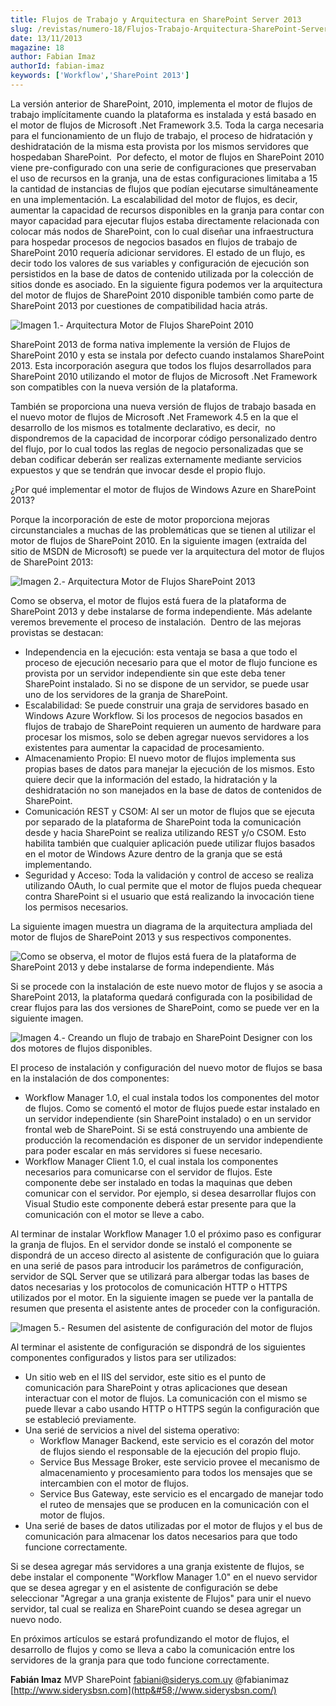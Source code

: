 ```yaml
---
title: Flujos de Trabajo y Arquitectura en SharePoint Server 2013
slug: /revistas/numero-18/Flujos-Trabajo-Arquitectura-SharePoint-Server-2013
date: 13/11/2013
magazine: 18
author: Fabian Imaz
authorId: fabian-imaz
keywords: ['Workflow','SharePoint 2013']
---
```






​La versión anterior de SharePoint, 2010, implementa el motor de flujos de trabajo implícitamente cuando la plataforma es instalada y está basado en el motor de flujos de Microsoft .Net Framework 3.5. Toda la carga necesaria para el funcionamiento de un flujo de trabajo, el proceso de hidratación y deshidratación de la misma esta provista por los mismos servidores que hospedaban SharePoint.  Por defecto, el motor de flujos en SharePoint 2010 viene pre-configurado con una serie de configuraciones que preservaban el uso de recursos en la granja, una de estas configuraciones limitaba a 15 la cantidad de instancias de flujos que podían ejecutarse simultáneamente en una implementación. La escalabilidad del motor de flujos, es decir, aumentar la capacidad de recursos disponibles en la granja para contar con mayor capacidad para ejecutar flujos estaba directamente relacionada con colocar más nodos de SharePoint, con lo cual diseñar una infraestructura para hospedar procesos de negocios basados en flujos de trabajo de SharePoint 2010 requería adicionar servidores. El estado de un flujo, es decir todo los valores de sus variables y configuración de ejecución son persistidos en la base de datos de contenido utilizada por la colección de sitios donde es asociado. En la siguiente figura podemos ver la arquitectura del motor de flujos de SharePoint 2010 disponible también como parte de SharePoint 2013 por cuestiones de compatibilidad hacia atrás.

![Imagen 1.- Arquitectura Motor de Flujos SharePoint 2010](../../../images/numero18/Flujos-Trabajo-Arquitectura-SharePoint-Server-2013/imagen1.jpg)

SharePoint 2013 de forma nativa implemente la versión de Flujos de SharePoint 2010 y esta se instala por defecto cuando instalamos SharePoint 2013. Esta incorporación asegura que todos los flujos desarrollados para SharePoint 2010 utilizando el motor de flujos de Microsoft .Net Framework son compatibles con la nueva versión de la plataforma.

También se proporciona una nueva versión de flujos de trabajo basada en el nuevo motor de flujos de Microsoft .Net Framework 4.5 en la que el desarrollo de los mismos es totalmente declarativo, es decir,  no dispondremos de la capacidad de incorporar código personalizado dentro del flujo, por lo cual todos las reglas de negocio personalizadas que se deban codificar deberán ser realizas externamente mediante servicios expuestos y que se tendrán que invocar desde el propio flujo.

¿Por qué implementar el motor de flujos de Windows Azure en SharePoint 2013?

Porque la incorporación de este de motor proporciona mejoras circunstanciales a muchas de las problemáticas que se tienen al utilizar el motor de flujos de SharePoint 2010. En la siguiente imagen (extraída del sitio de MSDN de Microsoft) se puede ver la arquitectura del motor de flujos de SharePoint 2013:

![Imagen 2.- Arquitectura Motor de Flujos SharePoint 2013](../../../images/numero18/Flujos-Trabajo-Arquitectura-SharePoint-Server-2013/imagen2.jpg)

Como se observa, el motor de flujos está fuera de la plataforma de SharePoint 2013 y debe instalarse de forma independiente. Más adelante veremos brevemente el proceso de instalación.  Dentro de las mejoras provistas se destacan:

- Independencia en la ejecución: esta ventaja se basa a que todo el proceso de ejecución necesario para que el motor de flujo funcione es provista por un servidor independiente sin que este deba tener SharePoint instalado. Si no se dispone de un servidor, se puede usar uno de los servidores de la granja de SharePoint.
- Escalabilidad: Se puede construir una graja de servidores basado en Windows Azure Workflow. Si los procesos de negocios basados en flujos de trabajo de SharePoint requieren un aumento de hardware para procesar los mismos, solo se deben agregar nuevos servidores a los existentes para aumentar la capacidad de procesamiento.
- Almacenamiento Propio: El nuevo motor de flujos implementa sus propias bases de datos para manejar la ejecución de los mismos. Esto quiere decir que la información del estado, la hidratación y la deshidratación no son manejados en la base de datos de contenidos de SharePoint.
- Comunicación REST y CSOM: Al ser un motor de flujos que se ejecuta por separado de la plataforma de SharePoint toda la comunicación desde y hacia SharePoint se realiza utilizando REST y/o CSOM. Esto habilita también que cualquier aplicación puede utilizar flujos basados en el motor de Windows Azure dentro de la granja que se está implementando.
- Seguridad y Acceso: Toda la validación y control de acceso se realiza utilizando OAuth, lo cual permite que el motor de flujos pueda chequear contra SharePoint si el usuario que está realizando la invocación tiene los permisos necesarios.


La siguiente imagen muestra un diagrama de la arquitectura ampliada del motor de flujos de SharePoint 2013 y sus respectivos componentes.

![Como se observa, el motor de flujos está fuera de la plataforma de SharePoint 2013 y debe instalarse de forma independiente. Más](../../../images/numero18/Flujos-Trabajo-Arquitectura-SharePoint-Server-2013/imagen3.jpg)

Si se procede con la instalación de este nuevo motor de flujos y se asocia a SharePoint 2013, la plataforma quedará configurada con la posibilidad de crear flujos para las dos versiones de SharePoint, como se puede ver en la siguiente imagen.

![Imagen 4.- Creando un flujo de trabajo en SharePoint Designer con los dos motores de flujos disponibles.](../../../images/numero18/Flujos-Trabajo-Arquitectura-SharePoint-Server-2013/imagen4.png)

El proceso de instalación y configuración del nuevo motor de flujos se basa en la instalación de dos componentes:

- Workflow Manager 1.0, el cual instala todos los componentes del motor de flujos. Como se comentó el motor de flujos puede estar instalado en un servidor independiente (sin SharePoint instalado) o en un servidor frontal web de SharePoint. Si se está construyendo una ambiente de producción la recomendación es disponer de un servidor independiente para poder escalar en más servidores si fuese necesario.
- Workflow Manager Client 1.0, el cual instala los componentes necesarios para comunicarse con el servidor de flujos. Este componente debe ser instalado en todas la maquinas que deben comunicar con el servidor. Por ejemplo, si desea desarrollar flujos con Visual Studio este componente deberá estar presente para que la comunicación con el motor se lleve a cabo.


Al terminar de instalar Workflow Manager 1.0 el próximo paso es configurar la granja de flujos. En el servidor donde se instaló el componente se dispondrá de un acceso directo al asistente de configuración que lo guiara en una serié de pasos para introducir los parámetros de configuración, servidor de SQL Server que se utilizará para albergar todas las bases de datos necesarias y los protocolos de comunicación HTTP o HTTPS utilizados por el motor. En la siguiente imagen se puede ver la pantalla de resumen que presenta el asistente antes de proceder con la configuración.

![Imagen 5.- Resumen del asistente de configuración del motor de flujos](../../../images/numero18/Flujos-Trabajo-Arquitectura-SharePoint-Server-2013/imagen5.jpg)

Al terminar el asistente de configuración se dispondrá de los siguientes componentes configurados y listos para ser utilizados:

- Un sitio web en el IIS del servidor, este sitio es el punto de comunicación para SharePoint y otras aplicaciones que desean interactuar con el motor de flujos. La comunicación con el mismo se puede llevar a cabo usando HTTP o HTTPS según la configuración que se estableció previamente.
- Una serié de servicios a nivel del sistema operativo:
    - Workflow Manager Backend, este servicio es el corazón del motor de flujos siendo el responsable de la ejecución del propio flujo.
    - Service Bus Message Broker, este servicio provee el mecanismo de almacenamiento y procesamiento para todos los mensajes que se intercambien con el motor de flujos.
    - Service Bus Gateway, este servicio es el encargado de manejar todo el ruteo de mensajes que se producen en la comunicación con el motor de flujos.
- Una serié de bases de datos utilizadas por el motor de flujos y el bus de comunicación para almacenar los datos necesarios para que todo funcione correctamente.


Si se desea agregar más servidores a una granja existente de flujos, se debe instalar el componente "Workflow Manager 1.0" en el nuevo servidor que se desea agregar y en el asistente de configuración se debe seleccionar "Agregar a una granja existente de Flujos" para unir el nuevo servidor, tal cual se realiza en SharePoint cuando se desea agregar un nuevo nodo.

En próximos artículos se estará profundizando el motor de flujos, el desarrollo de flujos y como se lleva a cabo la comunicación entre los servidores de la granja para que todo funcione correctamente.

**Fabián Imaz**
 MVP SharePoint
[fabiani@siderys.com.uy](mailto&#58;fabiani@siderys.com.uy) 
 @fabianimaz 
 [http://www.siderysbsn.com](http&#58;//www.siderysbsn.com/)

